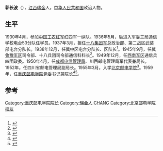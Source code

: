 '''郭长波'''（{{bd|1916年|10月|2014年|9月3日|catIdx=Guo}}），[[江西|江西]][[瑞金|瑞金]]人，[[中华人民共和国|中华人民共和国]]政治人物。

==生平==
1930年4月，参加[[中国工农红军|中国工农红军]]红四军一纵队。1936年5月，后进入军委三局通信学校电台53分队任学员。1937年3月，担任[[十八集团军|十八集团军]]总政治部、第二战区武装部电台分队长。1938年12月，任[[冀中区|冀中区]]电台分队长、区队长<ref>{{cite book|title=冀中人民抗日斗争资料|url=http://books.google.com/books?id=ZQCRAAAAIAAJ|year=1987|publisher=冀中人民抗日斗争资料办公室|page=109}}</ref>。1945年9月，任[[冀鲁豫军区|冀鲁豫军区]]司令部、十八兵团司令部通信科科长<ref>{{cite book|title=冀中人民抗日斗争资料|url=http://books.google.com/books?id=ZQCRAAAAIAAJ|year=1987|publisher=冀中人民抗日斗争资料办公室|page=114}}</ref>。1949年12月，任[[西南军区|西南军区]]通信兵四团政委。1950年4月，任[[成都电信管理局|成都电信管理局]]、川西邮电管理局军代表兼局长。1952年，任四川省邮电管理局副局长。1955年3月，入学[[北京邮电学院|北京邮电学院]]<ref>{{cite news|title=郭长波同志遗体送别活动举行|url=http://cpc.people.com.cn/n/2014/0906/c87393-25616809.html|accessdate=2014-09-06|newspaper=人民网|deadurl=yes|archiveurl=https://web.archive.org/web/20150510072629/http://cpc.people.com.cn/n/2014/0906/c87393-25616809.html|archivedate=2015-05-10}}</ref>。1959年，任[[重庆邮电学院|重庆邮电学院]]党委书记兼院长<ref name="重庆市南岸区地方志编纂委员会1993">{{cite book|author=重庆市南岸区地方志编纂委员会|title=重庆市南岸区志|url=http://books.google.com/books?id=TXh4AAAAIAAJ|year=1993|publisher=重庆出版社|page=631}}</ref><ref>{{cite news|title=郭长波同志逝世|url=http://cpc.people.com.cn/n/2014/0904/c87393-25600117.html|accessdate=2014-09-06|newspaper=人民日报|archive-date=2016-03-04|archive-url=https://web.archive.org/web/20160304062032/http://cpc.people.com.cn/n/2014/0904/c87393-25600117.html|dead-url=no}}</ref>。

==参考==
{{reflist}}
{{中国政治人物小作品}}
{{DEFAULTSORT:G}}
[[Category:重庆邮电学院院长|Category:重庆邮电学院院长]]
[[Category:瑞金人|Category:瑞金人]]
[[Category:郭姓|CHANG]]
[[Category:北京邮电学院校友|Category:北京邮电学院校友]]